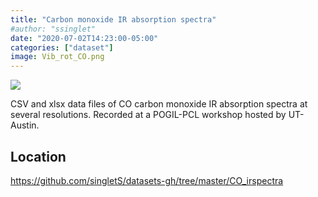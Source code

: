 ```yaml
---
title: "Carbon monoxide IR absorption spectra"
#author: "ssinglet"
date: "2020-07-02T14:23:00-05:00"
categories: ["dataset"]
image: Vib_rot_CO.png
---
```


![](Vib_rot_CO.png){}

CSV and xlsx data files of CO carbon monoxide IR absorption spectra at several resolutions. Recorded at a POGIL-PCL workshop hosted by UT-Austin.


## Location {#location}

<https://github.com/singletS/datasets-gh/tree/master/CO_irspectra>